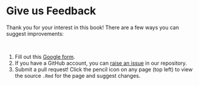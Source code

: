 # Give us Feedback

Thank you for your interest in this book! There are a few ways you can suggest improvements:

<br>
<!-- The capital letter above alters the formatting for the numbered points below -->

1. Fill out this [Google form](https://docs.google.com/forms/d/e/1FAIpQLSeRrG-U6JHD4T-tRnorHcYfh3o0oKmGPJpPbVd-j0LwFrv0Jg/viewform?usp=sf_link).
1. If you have a GitHub account, you can [raise an issue](https://github.com/jhudsl/AnVIL_Book_Instructor_Guide/issues) in our repository.
1. Submit a pull request!  Click the pencil icon on any page (top left) to view the source `.Rmd` for the page and suggest changes.

